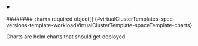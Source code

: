 


<details className="config-field" data-expandable="true" open>
<summary>

######## `charts` <span className="config-field-required" data-required="false">required</span> <span className="config-field-type">object[]</span> <span className="config-field-default"></span> <span className="config-field-enum"></span> {#virtualClusterTemplates-spec-versions-template-workloadVirtualClusterTemplate-spaceTemplate-charts}

Charts are helm charts that should get deployed

</summary>

<PartialChartsreference />


</details>
